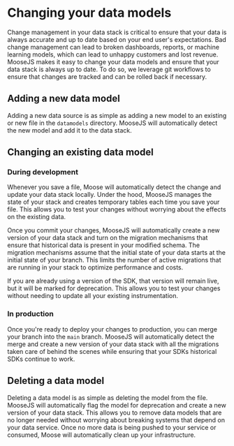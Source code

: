 # Changing your data models

Change management in your data stack is critical to ensure that your data is always accurate and up to date based on your end user's expectations. Bad change management can lead to broken dashboards, reports, or machine learning models, which can lead to unhappy customers and lost revenue. MooseJS makes it easy to change your data models and ensure that your data stack is always up to date. To do so, we leverage git workflows to ensure that changes are tracked and can be rolled back if necessary.

## Adding a new data model

Adding a new data source is as simple as adding a new model to an existing or new file in the `datamodels` directory. MooseJS will automatically detect the new model and add it to the data stack.

## Changing an existing data model

### During development

Whenever you save a file, Moose will automatically detect the change and update your data stack locally. Under the hood, MooseJS manages the state of your stack and creates temporary tables each time you save your file. This allows you to test your changes without worrying about the effects on the existing data.

Once you commit your changes, MooseJS will automatically create a new version of your data stack and turn on the migration mechanisms that ensure that historical data is present in your modified schema. The migration mechanisms assume that the initial state of your data starts at the initial state of your branch. This limits the number of active migrations that are running in your stack to optimize performance and costs.

If you are already using a version of the SDK, that version will remain live, but it will be marked for deprecation. This allows you to test your changes without needing to update all your existing instrumentation.

### In production

Once you're ready to deploy your changes to production, you can merge your branch into the `main` branch. MooseJS will automatically detect the merge and create a new version of your data stack with all the migrations taken care of behind the scenes while ensuring that your SDKs historical SDKs continue to work.

## Deleting a data model

Deleting a data model is as simple as deleting the model from the file. MooseJS will automatically flag the model for deprecation and create a new version of your data stack. This allows you to remove data models that are no longer needed without worrying about breaking systems that depend on your data service. Once no more data is being pushed to your service or consumed, Moose will automatically clean up your infrastructure.
